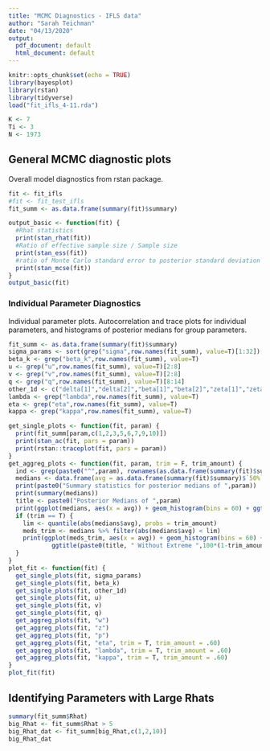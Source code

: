 ```yaml
---
title: "MCMC Diagnostics - IFLS data"
author: "Sarah Teichman"
date: "04/13/2020"
output:
  pdf_document: default
  html_document: default
---
```


```r
knitr::opts_chunk$set(echo = TRUE)
library(bayesplot)
library(rstan)
library(tidyverse)
load("fit_ifls_4-11.rda")
```

```r
K <- 7
Ti <- 3
N <- 1973
```

## General MCMC diagnostic plots 

Overall model diagnostics from rstan package. 

```r
fit <- fit_ifls
#fit <- fit_test_ifls
fit_summ <- as.data.frame(summary(fit)$summary)
```

```r
output_basic <- function(fit) {
  #Rhat statistics 
  print(stan_rhat(fit))
  #Ratio of effective sample size / Sample size 
  print(stan_ess(fit))
  #ratio of Monte Carlo standard error to posterior standard deviation 
  print(stan_mcse(fit))
}
output_basic(fit)
```

### Individual Parameter Diagnostics 

Individual parameter plots. Autocorrelation and trace plots for individual parameters, and histograms of posterior medians for group parameters. 

```r
fit_summ <- as.data.frame(summary(fit)$summary)
sigma_params <- sort(grep("sigma",row.names(fit_summ), value=T)[1:32])[1:16]
beta_k <- grep("beta_k",row.names(fit_summ), value=T)
u <- grep("u",row.names(fit_summ), value=T)[2:8]
v <- grep("v",row.names(fit_summ), value=T)[2:8]
q <- grep("q",row.names(fit_summ), value=T)[8:14]
other_1d <- c("delta[1]","delta[2]","beta[1]","beta[2]","zeta[1]","zeta[2]")
lambda <- grep("lambda",row.names(fit_summ), value=T)
eta <- grep("eta",row.names(fit_summ), value=T)
kappa <- grep("kappa",row.names(fit_summ), value=T)
```

```r
get_single_plots <- function(fit, param) { 
  print(fit_summ[param,c(1,2,3,5,6,7,9,10)])
  print(stan_ac(fit, pars = param))
  print(rstan::traceplot(fit, pars = param))
} 
get_aggreg_plots <- function(fit, param, trim = F, trim_amount) {
  ind <- grep(paste0("^",param), rownames(as.data.frame(summary(fit)$summary)))
  medians <- data.frame(avg = as.data.frame(summary(fit)$summary)$`50%`[ind])
  print(paste0("Summary statistics for posterior medians of ",param))
  print(summary(medians))
  title <- paste0("Posterior Medians of ",param)
  print(ggplot(medians, aes(x = avg)) + geom_histogram(bins = 60) + ggtitle(title))
  if (trim == T) {
    lim <- quantile(abs(medians$avg), probs = trim_amount)
    meds_trim <- medians %>% filter(abs(medians$avg) < lim)
    print(ggplot(meds_trim, aes(x = avg)) + geom_histogram(bins = 60) + 
            ggtitle(paste0(title, " Without Extreme ",100*(1-trim_amount),"%")))
  }
}
plot_fit <- function(fit) {
  get_single_plots(fit, sigma_params)
  get_single_plots(fit, beta_k)
  get_single_plots(fit, other_1d)
  get_single_plots(fit, u)
  get_single_plots(fit, v)
  get_single_plots(fit, q)
  get_aggreg_plots(fit, "w")
  get_aggreg_plots(fit, "z")
  get_aggreg_plots(fit, "p")
  get_aggreg_plots(fit, "eta", trim = T, trim_amount = .60)
  get_aggreg_plots(fit, "lambda", trim = T, trim_amount = .60)
  get_aggreg_plots(fit, "kappa", trim = T, trim_amount = .60)
}
plot_fit(fit)
```

## Identifying Parameters with Large Rhats

```r
summary(fit_summ$Rhat)
big_Rhat <- fit_summ$Rhat > 5
big_Rhat_dat <- fit_summ[big_Rhat,c(1,2,10)]
big_Rhat_dat
```
